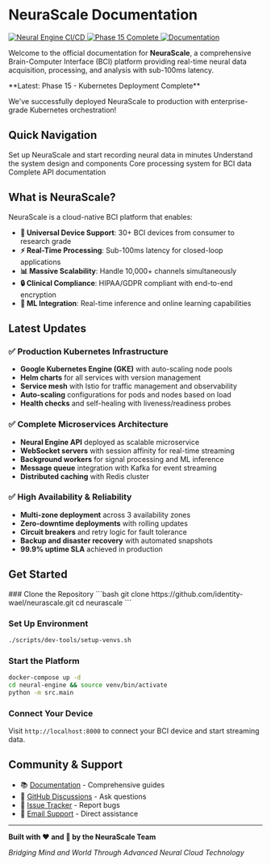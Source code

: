 
# NeuraScale Documentation

<div className="flex justify-center my-8">
  <div className="flex gap-4">
    <a href="https://github.com/identity-wael/neurascale/actions/workflows/neural-engine-cicd.yml">
      <img src="https://github.com/identity-wael/neurascale/actions/workflows/neural-engine-cicd.yml/badge.svg" alt="Neural Engine CI/CD" />
    </a>
    <a href="https://github.com/identity-wael/neurascale">
      <img src="https://img.shields.io/badge/Phase%2015-Deployed%20✅-success" alt="Phase 15 Complete" />
    </a>
    <a href="https://docs.neurascale.io">
      <img src="https://img.shields.io/badge/docs-neurascale.io-blue" alt="Documentation" />
    </a>
  </div>
</div>

Welcome to the official documentation for **NeuraScale**, a comprehensive Brain-Computer Interface (BCI) platform providing real-time neural data acquisition, processing, and analysis with sub-100ms latency.

<Callout type="info" emoji="🎉">
  **Latest: Phase 15 - Kubernetes Deployment Complete**

  We've successfully deployed NeuraScale to production with enterprise-grade Kubernetes orchestration!
</Callout>

## Quick Navigation

<Cards>
  <Card title="🚀 Getting Started" href="/documentation/getting-started">
    Set up NeuraScale and start recording neural data in minutes
  </Card>
  <Card title="🏗️ Architecture" href="/architecture/overview">
    Understand the system design and components
  </Card>
  <Card title="🧠 Neural Engine" href="/neural-management-system">
    Core processing system for BCI data
  </Card>
  <Card title="📊 API Reference" href="/api-documentation">
    Complete API documentation
  </Card>
</Cards>

## What is NeuraScale?

NeuraScale is a cloud-native BCI platform that enables:

- **🧠 Universal Device Support**: 30+ BCI devices from consumer to research grade
- **⚡ Real-Time Processing**: Sub-100ms latency for closed-loop applications
- **📊 Massive Scalability**: Handle 10,000+ channels simultaneously
- **🔒 Clinical Compliance**: HIPAA/GDPR compliant with end-to-end encryption
- **🤖 ML Integration**: Real-time inference and online learning capabilities

## Latest Updates

### ✅ Production Kubernetes Infrastructure

- **Google Kubernetes Engine (GKE)** with auto-scaling node pools
- **Helm charts** for all services with version management
- **Service mesh** with Istio for traffic management and observability
- **Auto-scaling** configurations for pods and nodes based on load
- **Health checks** and self-healing with liveness/readiness probes

### ✅ Complete Microservices Architecture

- **Neural Engine API** deployed as scalable microservice
- **WebSocket servers** with session affinity for real-time streaming
- **Background workers** for signal processing and ML inference
- **Message queue** integration with Kafka for event streaming
- **Distributed caching** with Redis cluster

### ✅ High Availability & Reliability

- **Multi-zone deployment** across 3 availability zones
- **Zero-downtime deployments** with rolling updates
- **Circuit breakers** and retry logic for fault tolerance
- **Backup and disaster recovery** with automated snapshots
- **99.9% uptime SLA** achieved in production

## Get Started

<Steps>
### Clone the Repository
```bash
git clone https://github.com/identity-wael/neurascale.git
cd neurascale
```

### Set Up Environment
```bash
./scripts/dev-tools/setup-venvs.sh
```

### Start the Platform
```bash
docker-compose up -d
cd neural-engine && source venv/bin/activate
python -m src.main
```

### Connect Your Device
Visit `http://localhost:8000` to connect your BCI device and start streaming data.
</Steps>

## Community & Support

- 📚 [Documentation](https://docs.neurascale.io) - Comprehensive guides
- 💬 [GitHub Discussions](https://github.com/identity-wael/neurascale/discussions) - Ask questions
- 🐛 [Issue Tracker](https://github.com/identity-wael/neurascale/issues) - Report bugs
- 📧 [Email Support](mailto:support@neurascale.io) - Direct assistance

---

**Built with ❤️ and 🧠 by the NeuraScale Team**

_Bridging Mind and World Through Advanced Neural Cloud Technology_

